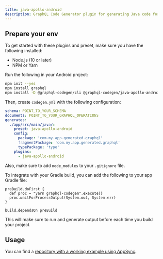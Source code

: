 ```yaml
---
title: java-apollo-android
description: GraphQL Code Generator plugin for generating Java code for Apollo Android.
---
```




<PluginHeader />

## Prepare your env

To get started with these plugins and preset, make sure you have the following installed:

- Node.js (10 or later)
- NPM or Yarn

Run the following in your Android project:

```sh npm2yarn
npm init --yes
npm install graphql
npm install -D @graphql-codegen/cli @graphql-codegen/java-apollo-android
```

Then, create `codegen.yml` with the following configuration:

```yaml
schema: POINT_TO_YOUR_SCHEMA
documents: POINT_TO_YOUR_GRAPHQL_OPERATIONS
generates:
  ./app/src/main/java/:
    preset: java-apollo-android
    config:
      package: 'com.my.app.generated.graphql'
      fragmentPackage: 'com.my.app.generated.graphql'
      typePackage: 'type'
    plugins:
      - java-apollo-android
```

<Callout>Also, make sure to add `node_modules` to your `.gitignore` file.</Callout>

To integrate with your Gradle build, you can add the following to your app Gradle file:

```
preBuild.doFirst {
  def proc = "yarn graphql-codegen".execute()
  proc.waitForProcessOutput(System.out, System.err)
}

build.dependsOn preBuild
```

This will make sure to run and generate output before each time you build your project.

## Usage

You can find a
[repository with a working example using AppSync](https://github.com/dotansimha/graphql-codegen-appsync-android-example).

<PluginApiDocs />
